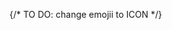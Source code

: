 
<Cards>
  <Card
    icon={'⚙️'}
    title="Api Reference"
    href="/metadata-api/api-reference"
    arrow={true}
  />
  <Card icon={'📚'} title="Guides" href="/metadata-api/guides" arrow={true} />
</Cards>

<Cards>
  <Card
    icon={'📕'}
    title=" Introduction"
    href="/metadata-api/introduction"
    arrow={true}
  />
  <Card icon={'🤓'} title="Guides" href="/metadata-api/guides" arrow={true} />
</Cards>

{/* TO DO: change emojii to ICON */}
